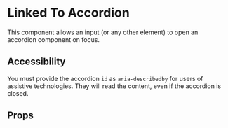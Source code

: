 

<Meta of={LinkedToAccordion} />

# Linked To Accordion

This component allows an input (or any other element) to open an accordion component on focus.


<Canvas of={LinkedToAccordion.LinkedToClosedAccordion} />

## Accessibility

You must provide the accordion `id` as `aria-describedby` for users of assistive technologies.
They will read the content, even if the accordion is closed.

## Props

<Controls />
